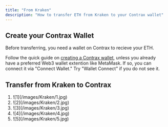 ```yaml
---
title: "From Kraken"
description: "How to transfer ETH from Kraken to your Contrax wallet"
---
```


## Create your Contrax Wallet

Before transferring, you need a wallet on Contrax to recieve your ETH.

Follow the quick guide on [creating a Contrax wallet](../start/wallet-setup), unless you already have a preferred Web3 wallet extention like MetaMask. If so, you can connect it via "Connect Wallet." Try "Wallet Connect" if you do not see it.

## Transfer from Kraken to Contrax

1.  <Frame>![1](/images/Kraken/1.jpg)</Frame>
2.  <Frame>![2](/images/Kraken/2.jpg)</Frame>
3.  <Frame>![3](/images/Kraken/3.jpg)</Frame>
4.  <Frame>![4](/images/Kraken/4.jpg)</Frame>
5.  <Frame>![5](/images/Kraken/5.jpg)</Frame>
